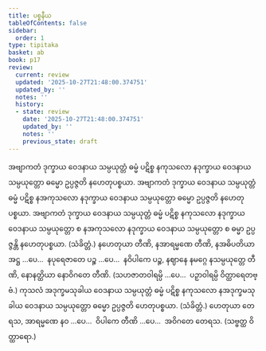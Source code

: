 ```yaml
---
title: ပစ္စနီယ
tableOfContents: false
sidebar:
  order: 1
type: tipitaka
basket: ab
book: p17
review:
  current: review
  updated: '2025-10-27T21:48:00.374751'
  updated_by: ''
  notes: ''
  history:
  - state: review
    date: '2025-10-27T21:48:00.374751'
    updated_by: ''
    notes: ''
    previous_state: draft
---
```



<ReviewStatus review={frontmatter.review} showDetails={true} />

<HypothesisAnnotation frontmatter={frontmatter} />

<DynamicBreadcrumb />

<Division number="7" book="p17" e="ch" v="40" p="291">

<Paragraph number="18" book="p17">
အဗျာကတံ ဒုက္ခာယ ဝေဒနာယ သမ္ပယုတ္တံ ဓမ္မံ ပဋိစ္စ နကုသလော နဒုက္ခာယ ဝေဒနာယ သမ္ပယုတ္တော ဓမ္မော ဥပ္ပဇ္ဇတိ နဟေတုပစ္စယာ. အဗျာကတံ ဒုက္ခာယ ဝေဒနာယ သမ္ပယုတ္တံ ဓမ္မံ ပဋိစ္စ နအကုသလော နဒုက္ခာယ ဝေဒနာယ သမ္ပယုတ္တော ဓမ္မော ဥပ္ပဇ္ဇတိ နဟေတုပစ္စယာ. အဗျာကတံ ဒုက္ခာယ ဝေဒနာယ သမ္ပယုတ္တံ ဓမ္မံ ပဋိစ္စ နကုသလော နဒုက္ခာယ ဝေဒနာယ သမ္ပယုတ္တော စ နအကုသလော နဒုက္ခာယ ဝေဒနာယ သမ္ပယုတ္တော စ ဓမ္မာ ဥပ္ပဇ္ဇန္တိ နဟေတုပစ္စယာ. (သံခိတ္တံ.)
</Paragraph>

<Paragraph number="19" book="p17">
နဟေတုယာ တီဏိ, နအာရမ္မဏေ တီဏိ, နအဓိပတိယာ အဋ္ဌ …ပေ…  နပုရေဇာတေ ပဉ္စ …ပေ…  နဝိပါကေ ပဉ္စ, နဈာနေ နမဂ္ဂေ နသမ္ပယုတ္တေ တီဏိ, နောနတ္ထိယာ နောဝိဂတေ တီဏိ. (သဟဇာတဝါရမ္ပိ …ပေ…  ပဉှာဝါရမ္ပိ ဝိတ္ထာရေတဗ္ဗံ.)
</Paragraph>

</Division>
<Division number="8" book="p17" e="ch" v="40" p="291">

<Paragraph number="20" book="p17">
ကုသလံ အဒုက္ခမသုခါယ ဝေဒနာယ သမ္ပယုတ္တံ ဓမ္မံ ပဋိစ္စ နကုသလော နအဒုက္ခမသုခါယ ဝေဒနာယ သမ္ပယုတ္တော ဓမ္မော ဥပ္ပဇ္ဇတိ ဟေတုပစ္စယာ. (သံခိတ္တံ.)
</Paragraph>

<Paragraph number="21" book="p17">
ဟေတုယာ တေရသ, အာရမ္မဏေ နဝ …ပေ…  ဝိပါကေ တီဏိ …ပေ…  အဝိဂတေ တေရသ. (သဗ္ဗတ္ထ ဝိတ္ထာရော.)
</Paragraph>
</Division>